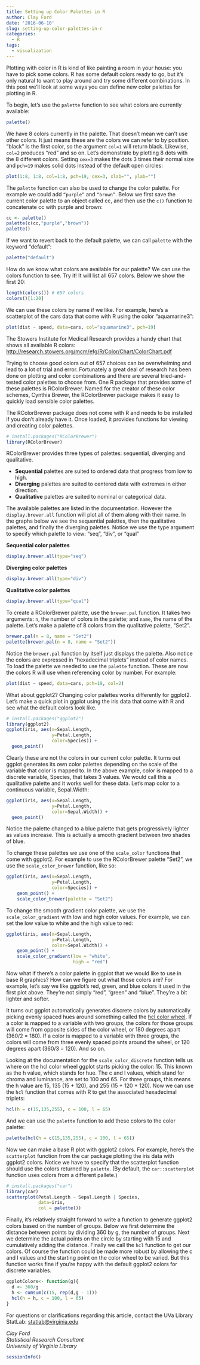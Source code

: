 ```yaml
---
title: Setting up Color Palettes in R
author: Clay Ford
date: '2016-06-10'
slug: setting-up-color-palettes-in-r
categories:
  - R
tags:
  - visualization
---
```


Plotting with color in R is kind of like painting a room in your house: you have to pick some colors. R has some default colors ready to go, but it's only natural to want to play around and try some different combinations. In this post we'll look at some ways you can define new color palettes for plotting in R.

To begin, let's use the <code>palette</code> function to see what colors are currently available:

```r
palette()

```

We have 8 colors currently in the palette. That doesn't mean we can't use other colors. It just means these are the colors we can refer to by position. "black" is the first color, so the argument <code>col=1</code> will return black. Likewise, <code>col=2</code> produces "red" and so on. Let's demonstrate by plotting 8 dots with the 8 different colors. Setting <code>cex=3</code> makes the dots 3 times their normal size and <code>pch=19</code> makes solid dots instead of the default open circles:

```r
plot(1:8, 1:8, col=1:8, pch=19, cex=3, xlab="", ylab="")

```


The <code>palette</code> function can also be used to change the color palette. For example we could add <code>"purple"</code> and <code>"brown"</code>. Below we first save the current color palette to an object called cc, and then use the <code>c()</code> function to concatenate cc with purple and brown:

```r
cc <- palette()
palette(c(cc,"purple","brown"))
palette()

```

If we want to revert back to the default palette, we can call <code>palette</code> with the keyword "default":

```r
palette("default")

```

How do we know what colors are available for our palette? We can use the colors function to see. Try it! It will list all 657 colors. Below we show the first 20:

```r
length(colors()) # 657 colors
colors()[1:20]

```

We can use these colors by name if we like. For example, here's a scatterplot of the cars data that come with R using the color "aquamarine3":

```r
plot(dist ~ speed, data=cars, col="aquamarine3", pch=19)

```

The Stowers Institute for Medical Research provides a handy chart that shows all available R colors: <a href="http://research.stowers.org/mcm/efg/R/Color/Chart/ColorChart.pdf">http://research.stowers.org/mcm/efg/R/Color/Chart/ColorChart.pdf</a>

Trying to choose good colors out of 657 choices can be overwhelming and lead to a lot of trial and error. Fortunately a great deal of research has been done on plotting and color combinations and there are several tried-and-tested color palettes to choose from. One R package that provides some of these palettes is RColorBrewer. Named for the creator of these color schemes, Cynthia Brewer, the RColorBrewer package makes it easy to quickly load sensible color palettes.

The RColorBrewer package does not come with R and needs to be installed if you don't already have it. Once loaded, it provides functions for viewing and creating color palettes. 

```r
# install.packages("RColorBrewer")
library(RColorBrewer)
```

RColorBrewer provides three types of palettes: sequential, diverging and qualitative. 

- **Sequential** palettes are suited to ordered data that progress from low to high.  
- **Diverging** palettes are suited to centered data with extremes in either direction.
- **Qualitative** palettes are suited to nominal or categorical data.

The available palettes are listed in the documentation. However the <code>display.brewer.all</code> function will plot all of them along with their name. In the graphs below we see the sequential palettes, then the qualitative palettes, and finally the diverging palettes. Notice we use the type argument to specify which palette to view: "seq", "div", or "qual"



**Sequential color palettes**

```r
display.brewer.all(type="seq")

```

**Diverging color palettes**

```r
display.brewer.all(type="div")

```

**Qualitative color palettes**

```r
display.brewer.all(type="qual") 

```


To create a RColorBrewer palette, use the <code>brewer.pal</code> function. It takes two arguments: <code>n</code>, the number of colors in the palette; and <code>name</code>, the name of the palette. Let's make a palette of 8 colors from the qualitative palette, "Set2". 

```r
brewer.pal(n = 8, name = "Set2")
palette(brewer.pal(n = 8, name = "Set2"))

```

Notice the <code>brewer.pal</code> function by itself just displays the palette. Also notice the colors are expressed in "hexadecimal triplets" instead of color names. To load the palette we needed to use the <code>palette</code> function. These are now the colors R will use when referencing color by number. For example:

```r
plot(dist ~ speed, data=cars, pch=19, col=2)

```


What about ggplot2? Changing color palettes works differently for ggplot2. Let's make a quick plot in ggplot using the iris data that come with R and see what the default colors look like.

```r
# install.packages("ggplot2")
library(ggplot2)
ggplot(iris, aes(x=Sepal.Length, 
                 y=Petal.Length, 
                 color=Species)) + 
  geom_point()

```


Clearly these are not the colors in our current color palette. It turns out ggplot generates its own color palettes depending on the scale of the variable that color is mapped to. In the above example, color is mapped to a discrete variable, Species, that takes 3 values. We would call this a qualitative palette and it works well for these data. Let's map color to a continuous variable, Sepal.Width:

```r
ggplot(iris, aes(x=Sepal.Length, 
                 y=Petal.Length, 
                 color=Sepal.Width)) + 
  geom_point()

```


Notice the palette changed to a blue palette that gets progressively lighter as values increase. This is actually a smooth gradient between two shades of blue. 

To change these palettes we use one of the <code>scale_color</code> functions that come with ggplot2. For example to use the RColorBrewer palette "Set2", we use the <code>scale_color_brewer</code> function, like so:

```r
ggplot(iris, aes(x=Sepal.Length, 
                 y=Petal.Length, 
                 color=Species)) + 
    geom_point() +
    scale_color_brewer(palette = "Set2")

```


To change the smooth gradient color palette, we use the <code>scale_color_gradient</code> with low and high color values. For example, we can set the low value to white and the high value to red:

```r
ggplot(iris, aes(x=Sepal.Length, 
                 y=Petal.Length, 
                 color=Sepal.Width)) + 
    geom_point() +
    scale_color_gradient(low = "white", 
                         high = "red")

```

Now what if there's a color palette in ggplot that we would like to use in base R graphics? How can we figure out what those colors are? For example, let's say we like ggplot's red, green, and blue colors it used in the first plot above. They're not simply "red", "green" and "blue". They're a bit lighter and softer. 

It turns out ggplot automatically generates discrete colors by automatically picking evenly spaced hues around something called the <a href="https://www.google.com/search?q=hcl+color+wheel&amp;ie=utf-8&amp;oe=utf-8">hcl color wheel</a>. If a color is mapped to a variable with two groups, the colors for those groups will come from opposite sides of the color wheel, or 180 degrees apart (360/2 = 180). If a color is mapped to a variable with three groups, the colors will come from three evenly spaced points around the wheel, or 120 degrees apart (360/3 = 120). And so on. 

Looking at the documentation for the <code>scale_color_discrete</code> function tells us where on the hcl color wheel ggplot starts picking the color: 15. This known as the h value, which stands for hue. The c and l values, which stand for chroma and luminance, are set to 100 and 65. For three groups, this means the h value are 15, 135 (15 + 120), and 255 (15 + 120 + 120). Now we can use the `hcl` function that comes with R to get the associated hexadecimal triplets:

```r
hcl(h = c(15,135,255), c = 100, l = 65)

```

And we can use the <code>palette</code> function to add these colors to the color palette:

```r
palette(hcl(h = c(15,135,255), c = 100, l = 65))

```


Now we can make a base R plot with ggplot2 colors. For example, here's the <code>scatterplot</code> function from the car package plotting the iris data with ggplot2 colors. Notice we have to specify that the scatterplot function should use the colors returned by `palette`. (By default, the `car::scatterplot` function uses colors from a different pallete.)

```r
# install.packages("car")
library(car)
scatterplot(Petal.Length ~ Sepal.Length | Species, 
            data=iris,
            col = palette())

```

Finally, it's relatively straight forward to write a function to generate ggplot2 colors based on the number of groups. Below we first determine the distance between points by dividing 360 by g, the number of groups. Next we determine the actual points on the circle by starting with 15 and cumulatively adding the distance. Finally we call the <code>hcl</code> function to get our colors. Of course the function could be made more robust by allowing the c and l values and the starting point on the color wheel to be varied. But this function works fine if you're happy with the default ggplot2 colors for discrete variables.

```r
ggplotColors<- function(g){
  d <- 360/g
  h <- cumsum(c(15, rep(d,g - 1)))
  hcl(h = h, c = 100, l = 65)
}

```


For questions or clarifications regarding this article, contact the UVa Library StatLab: [statlab@virginia.edu](mailto:statlab@virginia.edu) 

_Clay Ford_   
_Statistical Research Consultant_  
_University of Virginia Library_  

```r
sessionInfo()
```